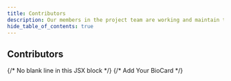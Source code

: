 ```yaml
---
title: Contributors
description: Our members in the project team are working and maintain this project. 
hide_table_of_contents: true
---
```

## Contributors



<div className="container">
  <div className="row">
    {/* No blank line in this JSX block */}
    <BioCard 
      name="George Zhang" 
      role="Father, Software Engineer, Teacher"
      profileImage="/img/contributors/GeorgeZhang.png"
      description="Hi there, my name is George Zhang from Edmonton. I like coding and teaching and also like hiking. You can find me at GITHUB." 
      to="/contributors/georgezhang"
      />
      {/* Add Your BioCard */}
    <BioCard 
      name="Hao C." 
      role="Student"
      profileImage="/img/contributors/hao.png"
      description="Hey, my name is Hao." 
      to="/contributors/hao"
      />
      <BioCard 
      name="Yania F." 
      role="Student"
      profileImage="/img/contributors/yania.png"
      description="Hello, my name is Yania. I am from Montreal." 
      to="/contributors/yania"
      />
      <BioCard 
      name="Jordan.L" 
      role="Student"
      profileImage="/img/docusaurus.png"
      description="Hello, my name is Jordan." 
      to="/contributors/jordan"
      />
    <BioCard 
      name="Tianze Cao" 
      role="Project Manager"
      profileImage="/img/contributors/tianze.png"
      description="Hello, my name is Tianze." 
      to="/contributors/tianze"
      />
    <BioCard 
      name="Shawn Jiang" 
      role="Teamlead"
      profileImage="/img/contributors/shawn.jpg"
      description="Hi! My name is Shawn." 
      to="/contributors/shawn"
      />
  </div>
</div>